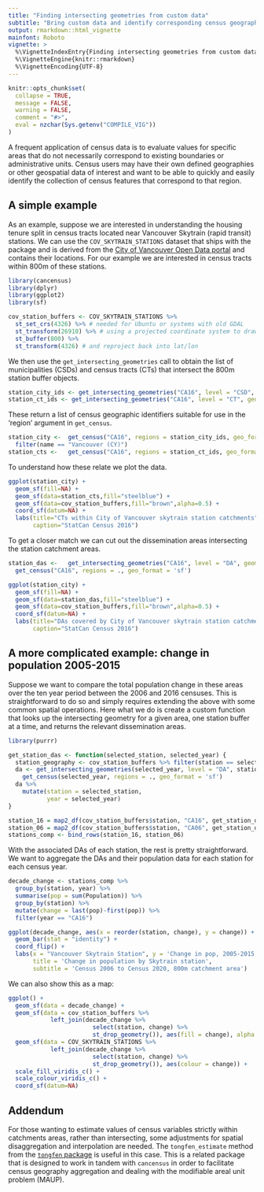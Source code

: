 ```yaml
---
title: "Finding intersecting geometries from custom data"
subtitle: "Bring custom data and identify corresponding census geographies"
output: rmarkdown::html_vignette
mainfont: Roboto
vignette: >
  %\VignetteIndexEntry{Finding intersecting geometries from custom data}
  %\VignetteEngine{knitr::rmarkdown}
  %\VignetteEncoding{UTF-8}
---
```


```r
knitr::opts_chunk$set(
  collapse = TRUE,
  message = FALSE, 
  warning = FALSE,
  comment = "#>",
  eval = nzchar(Sys.getenv("COMPILE_VIG"))
)
```

A frequent application of census data is to evaluate values for specific areas that do not necessarily correspond to existing boundaries or administrative units. Census users may have their own defined geographies or other geospatial data of interest and want to be able to quickly and easily identify the collection of census features that correspond to that region.

## A simple example

As an example, suppose we are interested in understanding the housing tenure split in census tracts located near Vancouver Skytrain (rapid transit) stations. We can use the `COV_SKYTRAIN_STATIONS` dataset that ships with the package and is derived from the [City of Vancouver Open Data portal](https://opendata.vancouver.ca/explore/dataset/rapid-transit-stations/information/) and contains their locations. For our example we are interested in census tracts within 800m of these stations.

```r
library(cancensus)
library(dplyr)
library(ggplot2)
library(sf)
```

```r
cov_station_buffers <- COV_SKYTRAIN_STATIONS %>%
  st_set_crs(4326) %>% # needed for Ubuntu or systems with old GDAL
  st_transform(26910) %>% # using a projected coordinate system to draw our buffers 
  st_buffer(800) %>% 
  st_transform(4326) # and reproject back into lat/lon
```

We then use the `get_intersecting_geometries` call to obtain the list of municipalities (CSDs) and census tracts (CTs) that intersect the 800m station buffer objects. 

```r
station_city_ids <- get_intersecting_geometries("CA16", level = "CSD", geometry = cov_station_buffers)
station_ct_ids <- get_intersecting_geometries("CA16", level = "CT", geometry = cov_station_buffers)
```

These return a list of census geographic identifiers suitable for use in the 'region' argument in `get_census`.

```r
station_city <-  get_census("CA16", regions = station_city_ids, geo_format = 'sf') %>% 
  filter(name == "Vancouver (CY)")
station_cts <-   get_census("CA16", regions = station_ct_ids, geo_format = 'sf')
```

To understand how these relate we plot the data.

```r
ggplot(station_city) +
  geom_sf(fill=NA) +
  geom_sf(data=station_cts,fill="steelblue") +
  geom_sf(data=cov_station_buffers,fill="brown",alpha=0.5) +
  coord_sf(datum=NA) +
  labs(title="CTs within City of Vancouver skytrain station catchments",
       caption="StatCan Census 2016")
```

To get a closer match we can cut out the dissemination areas intersecting the station catchment areas. 

```r
station_das <-   get_intersecting_geometries("CA16", level = "DA", geometry = cov_station_buffers) %>% 
  get_census("CA16", regions = ., geo_format = 'sf')

ggplot(station_city) +
  geom_sf(fill=NA) +
  geom_sf(data=station_das,fill="steelblue") +
  geom_sf(data=cov_station_buffers,fill="brown",alpha=0.5) +
  coord_sf(datum=NA) +
  labs(title="DAs covered by City of Vancouver skytrain station catchments",
       caption="StatCan Census 2016")
```

## A more complicated example: change in population 2005-2015 

Suppose we want to compare the total population change in these areas over the ten year period between the 2006 and 2016 censuses. This is straightforward to do so and simply requires extending the above with some common spatial operations. Here what we do is create a custom function that looks up the intersecting geometry for a given area, one station buffer at a time, and returns the relevant dissemination areas. 

```r
library(purrr)

get_station_das <- function(selected_station, selected_year) {
  station_geography <- cov_station_buffers %>% filter(station == selected_station)
  da <- get_intersecting_geometries(selected_year, level = "DA", station_geography) %>% 
    get_census(selected_year, regions = ., geo_format = 'sf')
  da %>% 
    mutate(station = selected_station,
           year = selected_year)
}

station_16 = map2_df(cov_station_buffers$station, "CA16", get_station_das)
station_06 = map2_df(cov_station_buffers$station, "CA06", get_station_das)
stations_comp <- bind_rows(station_16, station_06)
```

With the associated DAs of each station, the rest is pretty straightforward. We want to aggregate the DAs and their population data for each station for each census year. 

```r
decade_change <- stations_comp %>% 
  group_by(station, year) %>% 
  summarise(pop = sum(Population)) %>% 
  group_by(station) %>% 
  mutate(change = last(pop)-first(pop)) %>% 
  filter(year == "CA16")

ggplot(decade_change, aes(x = reorder(station, change), y = change)) +
  geom_bar(stat = "identity") + 
  coord_flip() +
  labs(x = "Vancouver Skytrain Station", y = 'Change in pop, 2005-2015',
       title = 'Change in population by Skytrain station',
       subtitle = 'Census 2006 to Census 2020, 800m catchment area')
```

We can also show this as a map:

```r
ggplot() +
  geom_sf(data = decade_change) + 
  geom_sf(data = cov_station_buffers %>% 
            left_join(decade_change %>% 
                        select(station, change) %>% 
                        st_drop_geometry()), aes(fill = change), alpha = 0.5) +
  geom_sf(data = COV_SKYTRAIN_STATIONS %>% 
            left_join(decade_change %>% 
                        select(station, change) %>% 
                        st_drop_geometry()), aes(colour = change)) +
  scale_fill_viridis_c() +
  scale_colour_viridis_c() +
  coord_sf(datum=NA)
```
## Addendum

For those wanting to estimate values of census variables strictly within catchments areas,  rather than intersecting, some adjustments for spatial disaggregation and interpolation are needed. The `tongfen_estimate` method from the [`tongfen` package](https://mountainmath.github.io/tongfen/index.html) is useful in this case. This is a related package that is designed to work in tandem with `cancensus` in order to facilitate census geography aggregation and dealing with the modifiable areal unit problem (MAUP).

